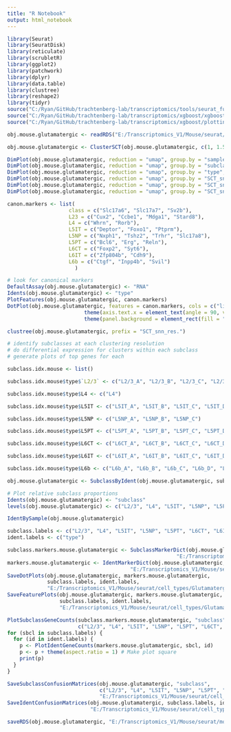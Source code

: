 ```yaml
---
title: "R Notebook"
output: html_notebook
---
```


```r

library(Seurat)
library(SeuratDisk)
library(reticulate)
library(scrubletR)
library(ggplot2)
library(patchwork)
library(dplyr)
library(data.table)
library(clustree)
library(reshape2)
library(tidyr)
source("C:/Ryan/GitHub/trachtenberg-lab/transcriptomics/tools/seurat_functions.R")
source("C:/Ryan/GitHub/trachtenberg-lab/transcriptomics/xgboost/xgboost_train.R")
source("C:/Ryan/GitHub/trachtenberg-lab/transcriptomics/xgboost/plottingFxns.R")

obj.mouse.glutamatergic <- readRDS("E:/Transcriptomics_V1/Mouse/seurat/mouse_v1_tasic_glutamatergic.rds")

```


```r

obj.mouse.glutamatergic <- ClusterSCT(obj.mouse.glutamatergic, c(1, 1.5, 2))

```


```r

DimPlot(obj.mouse.glutamatergic, reduction = "umap", group.by = "sample", label = FALSE, raster = FALSE, shuffle = TRUE) + xlim(-18, 18) + ylim(-18, 18) + coord_equal()
DimPlot(obj.mouse.glutamatergic, reduction = "umap", group.by = "subclass", label = TRUE, raster = FALSE, shuffle = TRUE) + NoLegend() + xlim(-18, 18) + ylim(-18, 18) + coord_equal()
DimPlot(obj.mouse.glutamatergic, reduction = "umap", group.by = "type", label = TRUE, raster = FALSE, shuffle = TRUE) + NoLegend() + xlim(-18, 18) + ylim(-18, 18) + coord_equal()
DimPlot(obj.mouse.glutamatergic, reduction = "umap", group.by = "SCT_snn_res.1", label = TRUE, raster = FALSE, shuffle = TRUE) + NoLegend() + xlim(-18, 18) + ylim(-18, 18) + coord_equal()
DimPlot(obj.mouse.glutamatergic, reduction = "umap", group.by = "SCT_snn_res.1.5", label = TRUE, raster = FALSE, shuffle = TRUE) + NoLegend() + xlim(-18, 18) + ylim(-18, 18) + coord_equal()
DimPlot(obj.mouse.glutamatergic, reduction = "umap", group.by = "SCT_snn_res.2", label = TRUE, raster = FALSE, shuffle = TRUE) + NoLegend() + xlim(-18, 18) + ylim(-18, 18) + coord_equal()

```


```r

canon.markers <- list(
                    class = c("Slc17a6", "Slc17a7", "Sv2b"),
                    L23 = c("Cux2", "Ccbe1", "Mdga1", "Stard8"),
                    L4 = c("Whrn", "Rorb"),
                    L5IT = c("Deptor", "Foxo1", "Ptprm"),
                    L5NP = c("Nxph1", "Tshz2", "Trhr", "Slc17a8"),
                    L5PT = c("Bcl6", "Erg", "Reln"),
                    L6CT = c("Foxp2", "Syt6"),
                    L6IT = c("Zfp804b", "Cdh9"),
                    L6b = c("Ctgf", "Inpp4b", "Svil")
                      )

# look for canonical markers
DefaultAssay(obj.mouse.glutamatergic) <- "RNA"
Idents(obj.mouse.glutamatergic) <- "type"
PlotFeatures(obj.mouse.glutamatergic, canon.markers)
DotPlot(obj.mouse.glutamatergic, features = canon.markers, cols = c("lightgrey", "red"), scale = FALSE) + 
                         theme(axis.text.x = element_text(angle = 90, vjust = 0.25)) + 
                         theme(panel.background = element_rect(fill = "white", color = NA), plot.background = element_rect(fill = "white", color = NA)) + NoLegend()

```


```r

clustree(obj.mouse.glutamatergic, prefix = "SCT_snn_res.")

```


```r

# identify subclasses at each clustering resolution
# do differential expression for clusters within each subclass
# generate plots of top genes for each

subclass.idx.mouse <- list()

subclass.idx.mouse$type$`L2/3` <- c("L2/3_A", "L2/3_B", "L2/3_C", "L2/3_D")

subclass.idx.mouse$type$L4 <- c("L4")

subclass.idx.mouse$type$L5IT <- c("L5IT_A", "L5IT_B", "L5IT_C", "L5IT_D", "L5IT_E", "L5IT_F", "L5IT_G")

subclass.idx.mouse$type$L5NP <- c("L5NP_A", "L5NP_B", "L5NP_C")

subclass.idx.mouse$type$L5PT <- c("L5PT_A", "L5PT_B", "L5PT_C", "L5PT_D", "L5PT_E")

subclass.idx.mouse$type$L6CT <- c("L6CT_A", "L6CT_B", "L6CT_C", "L6CT_D", "L6CT_E", "L6CT_F", "L6CT_G")

subclass.idx.mouse$type$L6IT <- c("L6IT_A", "L6IT_B", "L6IT_C", "L6IT_D", "L6IT_E", "L6IT_F", "L6IT_G")

subclass.idx.mouse$type$L6b <- c("L6b_A", "L6b_B", "L6b_C", "L6b_D", "L6b_E", "L6b_F")

obj.mouse.glutamatergic <- SubclassByIdent(obj.mouse.glutamatergic, subclass.idx.mouse)

```


```r

# Plot relative subclass proportions
Idents(obj.mouse.glutamatergic) <- "subclass"
levels(obj.mouse.glutamatergic) <- c("L2/3", "L4", "L5IT", "L5NP", "L5PT", "L6CT", "L6IT", "L6b")

IdentBySample(obj.mouse.glutamatergic)

```


```r

subclass.labels <- c("L2/3", "L4", "L5IT", "L5NP", "L5PT", "L6CT", "L6IT", "L6b")
ident.labels <- c("type")

subclass.markers.mouse.glutamatergic <- SubclassMarkerDict(obj.mouse.glutamatergic, "subclass",
                                                       "E:/Transcriptomics_V1/Mouse/seurat/marker_genes/Glutamatergic/Tasic/markerdict_subclass.rds")
markers.mouse.glutamatergic <- IdentMarkerDict(obj.mouse.glutamatergic, subclass.labels, ident.labels,
                                        "E:/Transcriptomics_V1/Mouse/seurat/marker_genes/Glutamatergic/Tasic/markerdict_types.rds")
SaveDotPlots(obj.mouse.glutamatergic, markers.mouse.glutamatergic,
             subclass.labels, ident.labels,
             "E:/Transcriptomics_V1/Mouse/seurat/cell_types/Glutamatergic/Tasic/", "ENSMUSG")
SaveFeaturePlots(obj.mouse.glutamatergic, markers.mouse.glutamatergic,
                 subclass.labels, ident.labels,
                 "E:/Transcriptomics_V1/Mouse/seurat/cell_types/Glutamatergic/Tasic/")

PlotSubclassGeneCounts(subclass.markers.mouse.glutamatergic, "subclass", 
                       c("L2/3", "L4", "L5IT", "L5NP", "L5PT", "L6CT", "L6IT", "L6b")) + theme(aspect.ratio = 1)
for (sbcl in subclass.labels) {
  for (id in ident.labels) {
    p <- PlotIdentGeneCounts(markers.mouse.glutamatergic, sbcl, id)
    p <- p + theme(aspect.ratio = 1) # Make plot square
    print(p)
  }
}

SaveSubclassConfusionMatrices(obj.mouse.glutamatergic, "subclass",
                              c("L2/3", "L4", "L5IT", "L5NP", "L5PT", "L6CT", "L6IT", "L6b"),
                              "E:/Transcriptomics_V1/Mouse/seurat/cell_types/Glutamatergic/Tasic/")
SaveIdentConfusionMatrices(obj.mouse.glutamatergic, subclass.labels, ident.labels,
                           "E:/Transcriptomics_V1/Mouse/seurat/cell_types/Glutamatergic/Tasic/")

```


```r

saveRDS(obj.mouse.glutamatergic, "E:/Transcriptomics_V1/Mouse/seurat/mouse_v1_tasic_glutamatergic_processed.rds")

```

